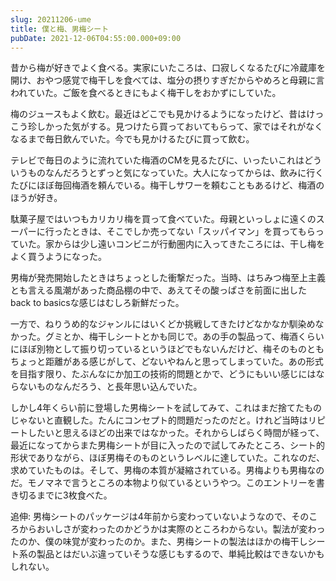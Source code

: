```yaml
---
slug: 20211206-ume
title: 僕と梅、男梅シート
pubDate: 2021-12-06T04:55:00.000+09:00
---
```


昔から梅が好きでよく食べる。実家にいたころは、口寂しくなるたびに冷蔵庫を開け、おやつ感覚で梅干しを食べては、塩分の摂りすぎだからやめろと母親に言われていた。ご飯を食べるときにもよく梅干しをおかずにしていた。

梅のジュースもよく飲む。最近はどこでも見かけるようになったけど、昔はけっこう珍しかった気がする。見つけたら買っておいてもらって、家ではそれがなくなるまで毎日飲んでいた。今でも見かけるたびに買って飲む。

テレビで毎日のように流れていた梅酒のCMを見るたびに、いったいこれはどういうものなんだろうとずっと気になっていた。大人になってからは、飲みに行くたびにほぼ毎回梅酒を頼んでいる。梅干しサワーを頼むこともあるけど、梅酒のほうが好き。

駄菓子屋ではいつもカリカリ梅を買って食べていた。母親といっしょに遠くのスーパーに行ったときは、そこでしか売ってない「スッパイマン」を買ってもらっていた。家からは少し遠いコンビニが行動圏内に入ってきたころには、干し梅をよく買うようになった。

男梅が発売開始したときはちょっとした衝撃だった。当時、はちみつ梅至上主義とも言える風潮があった商品棚の中で、あえてその酸っぱさを前面に出したback to basicsな感じはむしろ新鮮だった。

一方で、ねりうめ的なジャンルにはいくどか挑戦してきたけどなかなか馴染めなかった。グミとか、梅干しシートとかも同じで。あの手の製品って、梅酒くらいにほぼ別物として振り切っているというほどでもないんだけど、梅そのものともちょっと距離がある感じがして、どないやねんと思ってしまっていた。あの形式を目指す限り、たぶんなにか加工の技術的問題とかで、どうにもいい感じにはならないものなんだろう、と長年思い込んでいた。

しかし4年くらい前に登場した男梅シートを試してみて、これはまだ捨てたものじゃないと直観した。たんにコンセプト的問題だったのだと。けれど当時はリピートしたいと思えるほどの出来ではなかった。それからしばらく時間が経って、最近になってからまた男梅シートが目に入ったので試してみたところ、シート的形状でありながら、ほぼ男梅そのものというレベルに達していた。これなのだ、求めていたものは。そして、男梅の本質が凝縮されている。男梅よりも男梅なのだ。モノマネで言うところの本物より似ているというやつ。このエントリーを書き切るまでに3枚食べた。

追伸: 男梅シートのパッケージは4年前から変わっていないようなので、そのころからおいしさが変わったのかどうかは実際のところわからない。製法が変わったのか、僕の味覚が変わったのか。また、男梅シートの製法はほかの梅干しシート系の製品とはだいぶ違っていそうな感じもするので、単純比較はできないかもしれない。
